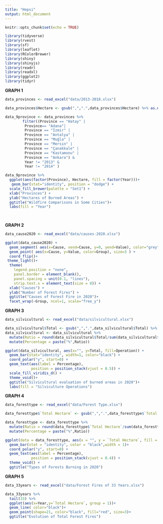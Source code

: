 ---
title: "Hepsi"
output: html_document
---

```{r setup, include=FALSE}
knitr::opts_chunk$set(echo = TRUE)
```

```{r, warning=F, message=F}
library(tidyverse)
library(rvest)
library(sf)
library(leaflet)
library(RColorBrewer)
library(shiny)
library(shinyjs)
library(readr)
library(readxl)
library(ggplot2)
library(tidyr)
```

**GRAPH 1**
```{r}
data_provinces <- read_excel("data/2013-2018.xlsx")
```

```{r, warning=F, message=F}
data_provinces$Hectare <- gsub(",",".",data_provinces$Hectare) %>% as.numeric()
```


```{r}
data_9province <- data_provinces %>%
        filter((Province == "Hatay" | 
         Province== "Adana"|
         Province == "İzmir" |
         Province == "Antalya" |
         Province == "Muğla" |
         Province == "Mersin" |
         Province == "Çanakkale" |
         Province == "Kastamonu" |
         Province == "Ankara") & 
         Year != "2013" & 
         Year != "2014" ) 
```

```{r}
data_9province %>%
  ggplot(aes(factor(Province), Hectare, fill = factor(Year)))+
   geom_bar(stat="identity", position = "dodge") + 
  scale_fill_brewer(palette = "Set1") +
  xlab("Provinces") +
  ylab("Hectares of Burned Areas") +
  ggtitle("Wildfire Comparisons in Some Cities")+
  labs(fill = "Year")
  
  
```

**GRAPH 2**
```{r}
data_cause2020 <- read_excel("data/causes-2020.xlsx")
```

```{r}
ggplot(data_cause2020) +
  geom_segment( aes(x=Cause, xend=Cause, y=0, yend=Value), color="grey") +
  geom_point( aes(x=Cause, y=Value, color=Group), size=3 ) +
  coord_flip()+
 theme_light()+
  theme(
    legend.position = "none",
    panel.border = element_blank(),
    panel.spacing = unit(0.1, "lines"),
    strip.text.x = element_text(size = 8)) +
  xlab("Causes") +
  ylab("Number of Forest Fires") +
  ggtitle("Causes of Forest Fire in 2020")+
  facet_wrap(~Group, ncol=1, scale="free_y")
```

**GRAPH 3**
```{r}
data_silvicultural <- read_excel("data/silvicultural.xlsx")
```

```{r}
data_silvicultural$Total <- gsub(",",".",data_silvicultural$Total) %>% as.numeric()
data_silvicultural <- data_silvicultural %>%
  mutate(Ratio = round(data_silvicultural$Total/sum(data_silvicultural$Total)*100)) %>%
  mutate(Percentage = paste("%",Ratio))
```

```{r}
ggplot(data_silvicultural, aes(x="", y=Total, fill=Operation)) +
  geom_bar(stat="identity", width=1, color="black") +
  coord_polar("y", start=0) +
  geom_text(aes(label = Percentage),
            position = position_stack(vjust = 0.5)) +
  scale_fill_viridis_d() +
  theme_void()+
  ggtitle("Silvicultural evaluation of burned areas in 2020")+
  labs(fill = "Silviculture Operations")
```

**GRAPH 4**
```{r}
data_foresttype <- read_excel("data/Forest Type.xlsx")
```
```{r}
data_foresttype$`Total Hectare` <- gsub(",",".",data_foresttype$`Total Hectare`) %>% as.numeric()
```

```{r}
data_foresttype <- data_foresttype %>%
  mutate(Ratio = round(data_foresttype$`Total Hectare`/sum(data_foresttype$`Total Hectare`)*100)) %>%
  mutate(Percentage = paste("%",Ratio))
```


```{r}
ggplot(data = data_foresttype, aes(x = "", y = `Total Hectare`, fill = `Forest Type`))+
  geom_bar(stat = "identity", color = "black",width = 1)+
  coord_polar("y", start=0) +
  geom_text(aes(label = Percentage),
            position = position_stack(vjust = 0.4)) +
  theme_void() +
  ggtitle("Types of Forests Burning in 2020")
```

**GRAPH 5**
```{r}
data_33years <- read_excel("data/Forest Fires of 33 Years.xlsx")
```

```{r}
data_33years %>%
  tail(33) %>%
  ggplot(aes(x=Year,y=`Total Hectare`, group = 1))+
  geom_line( color="black")+
  geom_point(shape=21, color="black", fill="red", size=3)+
  ggtitle("Evolution of Total Forest Fires")
```